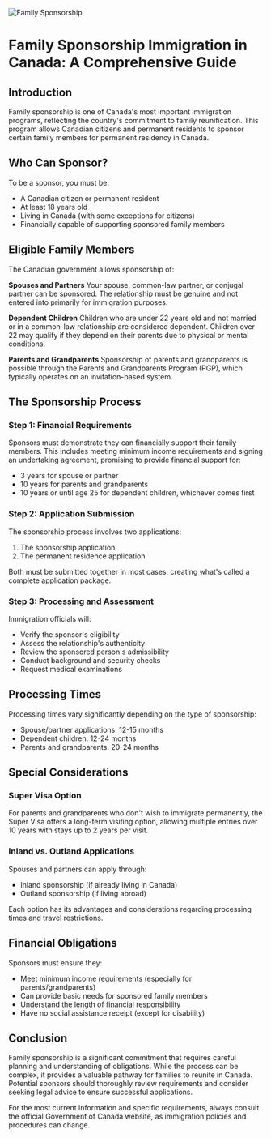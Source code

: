![Family Sponsorship](/pathways/family.jpg)

# Family Sponsorship Immigration in Canada: A Comprehensive Guide

## Introduction

Family sponsorship is one of Canada's most important immigration programs, reflecting the country's commitment to family reunification. This program allows Canadian citizens and permanent residents to sponsor certain family members for permanent residency in Canada.

## Who Can Sponsor?

To be a sponsor, you must be:
* A Canadian citizen or permanent resident
* At least 18 years old
* Living in Canada (with some exceptions for citizens)
* Financially capable of supporting sponsored family members

## Eligible Family Members

The Canadian government allows sponsorship of:

**Spouses and Partners**
Your spouse, common-law partner, or conjugal partner can be sponsored. The relationship must be genuine and not entered into primarily for immigration purposes.

**Dependent Children**
Children who are under 22 years old and not married or in a common-law relationship are considered dependent. Children over 22 may qualify if they depend on their parents due to physical or mental conditions.

**Parents and Grandparents**
Sponsorship of parents and grandparents is possible through the Parents and Grandparents Program (PGP), which typically operates on an invitation-based system.

## The Sponsorship Process

### Step 1: Financial Requirements

Sponsors must demonstrate they can financially support their family members. This includes meeting minimum income requirements and signing an undertaking agreement, promising to provide financial support for:
- 3 years for spouse or partner
- 10 years for parents and grandparents
- 10 years or until age 25 for dependent children, whichever comes first

### Step 2: Application Submission

The sponsorship process involves two applications:
1. The sponsorship application
2. The permanent residence application

Both must be submitted together in most cases, creating what's called a complete application package.

### Step 3: Processing and Assessment

Immigration officials will:
* Verify the sponsor's eligibility
* Assess the relationship's authenticity
* Review the sponsored person's admissibility
* Conduct background and security checks
* Request medical examinations

## Processing Times

Processing times vary significantly depending on the type of sponsorship:
- Spouse/partner applications: 12-15 months
- Dependent children: 12-24 months
- Parents and grandparents: 20-24 months

## Special Considerations

### Super Visa Option

For parents and grandparents who don't wish to immigrate permanently, the Super Visa offers a long-term visiting option, allowing multiple entries over 10 years with stays up to 2 years per visit.

### Inland vs. Outland Applications

Spouses and partners can apply through:
- Inland sponsorship (if already living in Canada)
- Outland sponsorship (if living abroad)

Each option has its advantages and considerations regarding processing times and travel restrictions.

## Financial Obligations

Sponsors must ensure they:
* Meet minimum income requirements (especially for parents/grandparents)
* Can provide basic needs for sponsored family members
* Understand the length of financial responsibility
* Have no social assistance receipt (except for disability)

## Conclusion

Family sponsorship is a significant commitment that requires careful planning and understanding of obligations. While the process can be complex, it provides a valuable pathway for families to reunite in Canada. Potential sponsors should thoroughly review requirements and consider seeking legal advice to ensure successful applications.

For the most current information and specific requirements, always consult the official Government of Canada website, as immigration policies and procedures can change.

